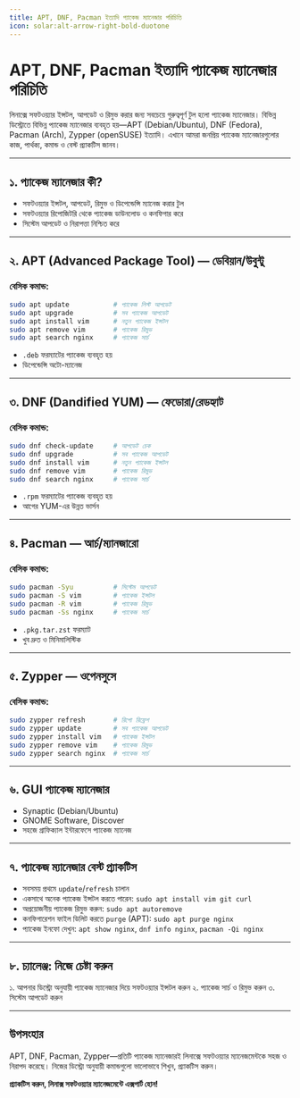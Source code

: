 ```yaml
---
title: APT, DNF, Pacman ইত্যাদি প্যাকেজ ম্যানেজার পরিচিতি
icon: solar:alt-arrow-right-bold-duotone
---
```


# APT, DNF, Pacman ইত্যাদি প্যাকেজ ম্যানেজার পরিচিতি

লিনাক্সে সফটওয়্যার ইন্সটল, আপডেট ও রিমুভ করার জন্য সবচেয়ে গুরুত্বপূর্ণ টুল হলো প্যাকেজ ম্যানেজার। বিভিন্ন ডিস্ট্রোতে বিভিন্ন প্যাকেজ ম্যানেজার ব্যবহৃত হয়—APT (Debian/Ubuntu), DNF (Fedora), Pacman (Arch), Zypper (openSUSE) ইত্যাদি। এখানে আমরা জনপ্রিয় প্যাকেজ ম্যানেজারগুলোর কাজ, পার্থক্য, কমান্ড ও বেস্ট প্র্যাকটিস জানব।

---

## ১. প্যাকেজ ম্যানেজার কী?

- সফটওয়্যার ইন্সটল, আপডেট, রিমুভ ও ডিপেন্ডেন্সি ম্যানেজ করার টুল
- সফটওয়্যার রিপোজিটরি থেকে প্যাকেজ ডাউনলোড ও কনফিগার করে
- সিস্টেম আপডেট ও নিরাপত্তা নিশ্চিত করে

---

## ২. APT (Advanced Package Tool) — ডেবিয়ান/উবুন্টু

### বেসিক কমান্ড:

```bash
sudo apt update           # প্যাকেজ লিস্ট আপডেট
sudo apt upgrade          # সব প্যাকেজ আপডেট
sudo apt install vim      # নতুন প্যাকেজ ইন্সটল
sudo apt remove vim       # প্যাকেজ রিমুভ
sudo apt search nginx     # প্যাকেজ সার্চ
```

- `.deb` ফরম্যাটের প্যাকেজ ব্যবহৃত হয়
- ডিপেন্ডেন্সি অটো-ম্যানেজ

---

## ৩. DNF (Dandified YUM) — ফেডোরা/রেডহ্যাট

### বেসিক কমান্ড:

```bash
sudo dnf check-update     # আপডেট চেক
sudo dnf upgrade          # সব প্যাকেজ আপডেট
sudo dnf install vim      # নতুন প্যাকেজ ইন্সটল
sudo dnf remove vim       # প্যাকেজ রিমুভ
sudo dnf search nginx     # প্যাকেজ সার্চ
```

- `.rpm` ফরম্যাটের প্যাকেজ ব্যবহৃত হয়
- আগের YUM-এর উন্নত ভার্সন

---

## ৪. Pacman — আর্চ/ম্যানজারো

### বেসিক কমান্ড:

```bash
sudo pacman -Syu          # সিস্টেম আপডেট
sudo pacman -S vim        # প্যাকেজ ইন্সটল
sudo pacman -R vim        # প্যাকেজ রিমুভ
sudo pacman -Ss nginx     # প্যাকেজ সার্চ
```

- `.pkg.tar.zst` ফরম্যাট
- খুব দ্রুত ও মিনিমালিস্টিক

---

## ৫. Zypper — ওপেনসুসে

### বেসিক কমান্ড:

```bash
sudo zypper refresh       # রিপো রিফ্রেশ
sudo zypper update        # সব প্যাকেজ আপডেট
sudo zypper install vim   # প্যাকেজ ইন্সটল
sudo zypper remove vim    # প্যাকেজ রিমুভ
sudo zypper search nginx  # প্যাকেজ সার্চ
```

---

## ৬. GUI প্যাকেজ ম্যানেজার

- Synaptic (Debian/Ubuntu)
- GNOME Software, Discover
- সহজে গ্রাফিক্যাল ইন্টারফেসে প্যাকেজ ম্যানেজ

---

## ৭. প্যাকেজ ম্যানেজার বেস্ট প্র্যাকটিস

- সবসময় প্রথমে `update`/`refresh` চালান
- একসাথে অনেক প্যাকেজ ইন্সটল করতে পারেন: `sudo apt install vim git curl`
- অপ্রয়োজনীয় প্যাকেজ রিমুভ করুন: `sudo apt autoremove`
- কনফিগারেশন ফাইল ডিলিট করতে `purge` (APT): `sudo apt purge nginx`
- প্যাকেজ ইনফো দেখুন: `apt show nginx`, `dnf info nginx`, `pacman -Qi nginx`

---

## ৮. চ্যালেঞ্জ: নিজে চেষ্টা করুন

১. আপনার ডিস্ট্রো অনুযায়ী প্যাকেজ ম্যানেজার দিয়ে সফটওয়্যার ইন্সটল করুন
২. প্যাকেজ সার্চ ও রিমুভ করুন
৩. সিস্টেম আপডেট করুন

---

## উপসংহার

APT, DNF, Pacman, Zypper—প্রতিটি প্যাকেজ ম্যানেজারই লিনাক্সে সফটওয়্যার ম্যানেজমেন্টকে সহজ ও নিরাপদ করেছে। নিজের ডিস্ট্রো অনুযায়ী কমান্ডগুলো ভালোভাবে শিখুন, প্র্যাকটিস করুন।

**প্র্যাকটিস করুন, লিনাক্স সফটওয়্যার ম্যানেজমেন্টে এক্সপার্ট হোন!**
